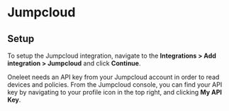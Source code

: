 # Jumpcloud

## Setup
To setup the Jumpcloud integration, navigate to the **Integrations > Add integration > Jumpcloud** and click **Continue**.

Oneleet needs an API key from your Jumpcloud account in order to read devices and policies. From the Jumpcloud console, you can find your API key by navigating to your profile icon in the top right, and clicking **My API Key**. 
